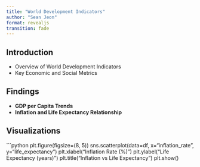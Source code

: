 ```yaml
---
title: "World Development Indicators"
author: "Sean Jeon"
format: revealjs
transition: fade
---
```


## Introduction
- Overview of World Development Indicators
- Key Economic and Social Metrics

## Findings
- **GDP per Capita Trends**
- **Inflation and Life Expectancy Relationship**

## Visualizations
```python
plt.figure(figsize=(8, 5))
sns.scatterplot(data=df, x="inflation_rate", y="life_expectancy")
plt.xlabel("Inflation Rate (%)")
plt.ylabel("Life Expectancy (years)")
plt.title("Inflation vs Life Expectancy")
plt.show()
